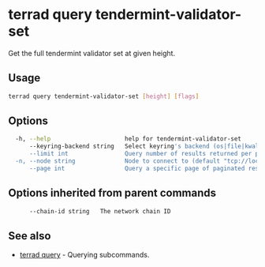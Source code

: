 # terrad query tendermint-validator-set

Get the full tendermint validator set at given height. 

## Usage

```sh Terrad
terrad query tendermint-validator-set [height] [flags]
```

## Options

```sh Terrad
  -h, --help                     help for tendermint-validator-set
      --keyring-backend string   Select keyring's backend (os|file|kwallet|pass|test) (default "os")
      --limit int                Query number of results returned per page (default 100)
  -n, --node string              Node to connect to (default "tcp://localhost:26657")
      --page int                 Query a specific page of paginated results (default 1)
```

## Options inherited from parent commands

```sh Terrad
      --chain-id string   The network chain ID
```

## See also

* [terrad query](./terrad_query.mdx)	 - Querying subcommands.


